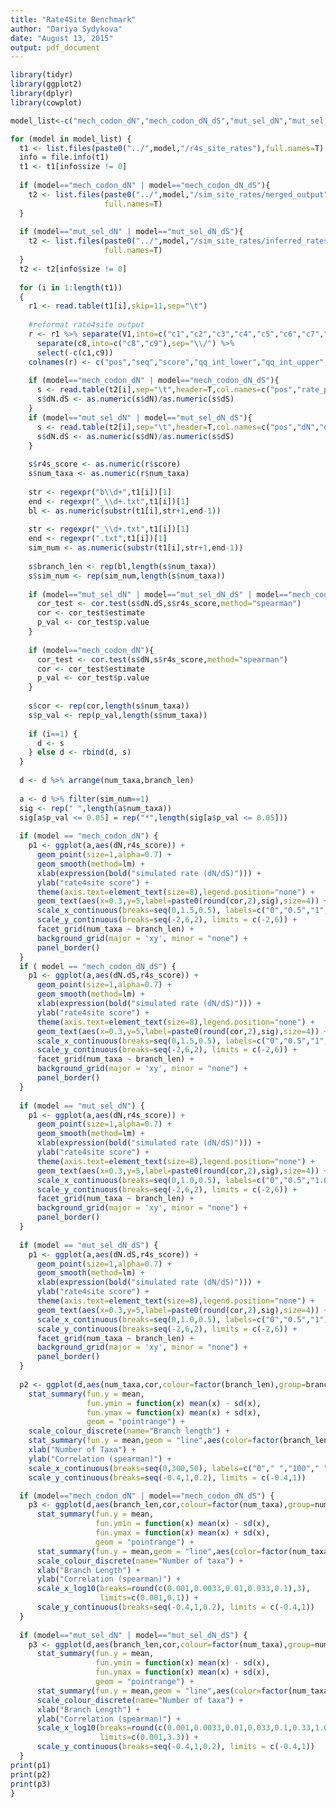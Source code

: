 ```yaml
---
title: "Rate4Site Benchmark"
author: "Dariya Sydykova"
date: "August 13, 2015"
output: pdf_document
---
```


```r
library(tidyr)
library(ggplot2)
library(dplyr)
library(cowplot)

model_list<-c("mech_codon_dN","mech_codon_dN_dS","mut_sel_dN","mut_sel_dN_dS")

for (model in model_list) {
  t1 <- list.files(paste0("../",model,"/r4s_site_rates"),full.names=T)
  info = file.info(t1)
  t1 <- t1[info$size != 0]
  
  if (model=="mech_codon_dN" | model=="mech_codon_dN_dS"){
    t2 <- list.files(paste0("../",model,"/sim_site_rates/merged_output"),
                     full.names=T)
  }
  
  if (model=="mut_sel_dN" | model=="mut_sel_dN_dS"){
    t2 <- list.files(paste0("../",model,"/sim_site_rates/inferred_rates"),
                     full.names=T)
  }
  t2 <- t2[info$size != 0]
  
  for (i in 1:length(t1)) 
  {
    r1 <- read.table(t1[i],skip=11,sep="\t")
    
    #reformat rate4site output
    r <- r1 %>% separate(V1,into=c("c1","c2","c3","c4","c5","c6","c7","c8"),sep="\\][:blank:]*|[:blank:]*\\[[:blank:]*|\\,[:blank:]*|[:blank:]+",extra="drop") %>%
      separate(c8,into=c("c8","c9"),sep="\\/") %>% 
      select(-c(c1,c9))
    colnames(r) <- c("pos","seq","score","qq_int_lower","qq_int_upper","stdev","num_taxa")
    
    if (model=="mech_codon_dN" | model=="mech_codon_dN_dS"){
      s <- read.table(t2[i],sep="\t",header=T,col.names=c("pos","rate_probability","dN","dS"))
      s$dN.dS <- as.numeric(s$dN)/as.numeric(s$dS) 
    }
    if (model=="mut_sel_dN" | model=="mut_sel_dN_dS"){
      s <- read.table(t2[i],sep="\t",header=T,col.names=c("pos","dN","dS"))
      s$dN.dS <- as.numeric(s$dN)/as.numeric(s$dS)
    }
    
    s$r4s_score <- as.numeric(r$score)
    s$num_taxa <- as.numeric(r$num_taxa)
    
    str <- regexpr("b\\d+",t1[i])[1]
    end <- regexpr("_\\d+.txt",t1[i])[1]
    bl <- as.numeric(substr(t1[i],str+1,end-1))
    
    str <- regexpr("_\\d+.txt",t1[i])[1]
    end <- regexpr(".txt",t1[i])[1]
    sim_num <- as.numeric(substr(t1[i],str+1,end-1))
    
    s$branch_len <- rep(bl,length(s$num_taxa))
    s$sim_num <- rep(sim_num,length(s$num_taxa))
    
    if (model=="mut_sel_dN" | model=="mut_sel_dN_dS" | model=="mech_codon_dN_dS"){
      cor_test <- cor.test(s$dN.dS,s$r4s_score,method="spearman")
      cor <- cor_test$estimate
      p_val <- cor_test$p.value
    }
    
    if (model=="mech_codon_dN"){
      cor_test <- cor.test(s$dN,s$r4s_score,method="spearman")
      cor <- cor_test$estimate
      p_val <- cor_test$p.value
    }
    
    s$cor <- rep(cor,length(s$num_taxa))
    s$p_val <- rep(p_val,length(s$num_taxa))
    
    if (i==1) {
      d <- s
    } else d <- rbind(d, s)
  }
  
  d <- d %>% arrange(num_taxa,branch_len)
  
  a <- d %>% filter(sim_num==1)
  sig <- rep(" ",length(a$num_taxa))
  sig[a$p_val <= 0.05] = rep("*",length(sig[a$p_val <= 0.05]))
  
  if (model == "mech_codon_dN") {
    p1 <- ggplot(a,aes(dN,r4s_score)) + 
      geom_point(size=1,alpha=0.7) + 
      geom_smooth(method=lm) +
      xlab(expression(bold("simulated rate (dN/dS)"))) +
      ylab("rate4site score") +
      theme(axis.text=element_text(size=8),legend.position="none") +
      geom_text(aes(x=0.3,y=5,label=paste0(round(cor,2),sig),size=4)) +
      scale_x_continuous(breaks=seq(0,1.5,0.5), labels=c("0","0.5","1","1.5"), limits = c(0.0,1.5)) + 
      scale_y_continuous(breaks=seq(-2,6,2), limits = c(-2,6)) +
      facet_grid(num_taxa ~ branch_len) +
      background_grid(major = 'xy', minor = "none") + 
      panel_border()
  }
  if ( model == "mech_codon_dN_dS") {
    p1 <- ggplot(a,aes(dN.dS,r4s_score)) + 
      geom_point(size=1,alpha=0.7) + 
      geom_smooth(method=lm) +
      xlab(expression(bold("simulated rate (dN/dS)"))) +
      ylab("rate4site score") +
      theme(axis.text=element_text(size=8),legend.position="none") +
      geom_text(aes(x=0.3,y=5,label=paste0(round(cor,2),sig),size=4)) +
      scale_x_continuous(breaks=seq(0,1.5,0.5), labels=c("0","0.5","1","1.5"), limits = c(0.0,1.5)) + 
      scale_y_continuous(breaks=seq(-2,6,2), limits = c(-2,6)) +
      facet_grid(num_taxa ~ branch_len) +
      background_grid(major = 'xy', minor = "none") + 
      panel_border()
  }
  
  if (model == "mut_sel_dN") {
    p1 <- ggplot(a,aes(dN,r4s_score)) + 
      geom_point(size=1,alpha=0.7) + 
      geom_smooth(method=lm) +
      xlab(expression(bold("simulated rate (dN/dS)"))) +
      ylab("rate4site score") +
      theme(axis.text=element_text(size=8),legend.position="none") +
      geom_text(aes(x=0.3,y=5,label=paste0(round(cor,2),sig),size=4)) +
      scale_x_continuous(breaks=seq(0,1.0,0.5), labels=c("0","0.5","1.0"), limits = c(0.0,1.0)) + 
      scale_y_continuous(breaks=seq(-2,6,2), limits = c(-2,6)) +
      facet_grid(num_taxa ~ branch_len) +
      background_grid(major = 'xy', minor = "none") + 
      panel_border()
  }
  
  if (model == "mut_sel_dN_dS") {
    p1 <- ggplot(a,aes(dN.dS,r4s_score)) + 
      geom_point(size=1,alpha=0.7) + 
      geom_smooth(method=lm) +
      xlab(expression(bold("simulated rate (dN/dS)"))) +
      ylab("rate4site score") +
      theme(axis.text=element_text(size=8),legend.position="none") +
      geom_text(aes(x=0.3,y=5,label=paste0(round(cor,2),sig),size=4)) +
      scale_x_continuous(breaks=seq(0,1.0,0.5), labels=c("0","0.5","1"), limits = c(0.0,1.0)) + 
      scale_y_continuous(breaks=seq(-2,6,2), limits = c(-2,6)) +
      facet_grid(num_taxa ~ branch_len) +
      background_grid(major = 'xy', minor = "none") + 
      panel_border()
  }
  
  p2 <- ggplot(d,aes(num_taxa,cor,colour=factor(branch_len),group=branch_len)) + 
    stat_summary(fun.y = mean,
                 fun.ymin = function(x) mean(x) - sd(x), 
                 fun.ymax = function(x) mean(x) + sd(x), 
                 geom = "pointrange") +
    scale_colour_discrete(name="Branch length") +
    stat_summary(fun.y = mean,geom = "line",aes(color=factor(branch_len)))+
    xlab("Number of Taxa") +
    ylab("Correlation (spearman)") +
    scale_x_continuous(breaks=seq(0,300,50), labels=c("0"," ","100"," ","200"," ","300"), limits = c(0,300)) + 
    scale_y_continuous(breaks=seq(-0.4,1,0.2), limits = c(-0.4,1)) 

  if (model=="mech_codon_dN" | model=="mech_codon_dN_dS") {
    p3 <- ggplot(d,aes(branch_len,cor,colour=factor(num_taxa),group=num_taxa)) + 
      stat_summary(fun.y = mean,
                   fun.ymin = function(x) mean(x) - sd(x), 
                   fun.ymax = function(x) mean(x) + sd(x), 
                   geom = "pointrange") +
      stat_summary(fun.y = mean,geom = "line",aes(color=factor(num_taxa)))+
      scale_colour_discrete(name="Number of taxa") +
      xlab("Branch Length") +
      ylab("Correlation (spearman)") +
      scale_x_log10(breaks=round(c(0.001,0.0033,0.01,0.033,0.1),3),
                    limits=c(0.001,0.1)) + 
      scale_y_continuous(breaks=seq(-0.4,1,0.2), limits = c(-0.4,1))  
  }
  
  if (model=="mut_sel_dN" | model=="mut_sel_dN_dS") {
    p3 <- ggplot(d,aes(branch_len,cor,colour=factor(num_taxa),group=num_taxa)) + 
      stat_summary(fun.y = mean,
                   fun.ymin = function(x) mean(x) - sd(x), 
                   fun.ymax = function(x) mean(x) + sd(x), 
                   geom = "pointrange") +
      stat_summary(fun.y = mean,geom = "line",aes(color=factor(num_taxa)))+
      scale_colour_discrete(name="Number of taxa") +
      xlab("Branch Length") +
      ylab("Correlation (spearman)") +
      scale_x_log10(breaks=round(c(0.001,0.0033,0.01,0.033,0.1,0.33,1.0,3.3),3),
                    limits=c(0.001,3.3)) + 
      scale_y_continuous(breaks=seq(-0.4,1,0.2), limits = c(-0.4,1))  
  }
print(p1)
print(p2)
print(p3)
}

```

